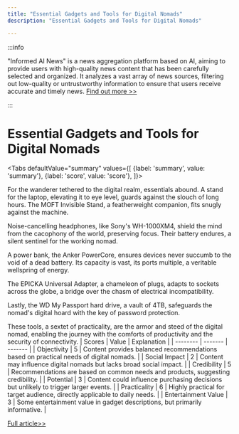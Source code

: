 ```yaml
---
title: "Essential Gadgets and Tools for Digital Nomads"
description: "Essential Gadgets and Tools for Digital Nomads"

---
```



:::info

"Informed AI News" is a news aggregation platform based on AI, aiming to provide users with high-quality news content that has been carefully selected and organized. It analyzes a vast array of news sources, filtering out low-quality or untrustworthy information to ensure that users receive accurate and timely news.  [Find out more >>](/)

:::

# Essential Gadgets and Tools for Digital Nomads


<Tabs
	defaultValue="summary"
	values={[
	{label: 'summary', value: 'summary'},
	{label: 'score', value: 'score'},
]}>
<TabItem value="summary">


For the wanderer tethered to the digital realm, essentials abound. A stand for the laptop, elevating it to eye level, guards against the slouch of long hours. The MOFT Invisible Stand, a featherweight companion, fits snugly against the machine.

Noise-cancelling headphones, like Sony's WH-1000XM4, shield the mind from the cacophony of the world, preserving focus. Their battery endures, a silent sentinel for the working nomad.

A power bank, the Anker PowerCore, ensures devices never succumb to the void of a dead battery. Its capacity is vast, its ports multiple, a veritable wellspring of energy.

The EPICKA Universal Adapter, a chameleon of plugs, adapts to sockets across the globe, a bridge over the chasm of electrical incompatibility.

Lastly, the WD My Passport hard drive, a vault of 4TB, safeguards the nomad's digital hoard with the key of password protection.

These tools, a sextet of practicality, are the armor and steed of the digital nomad, enabling the journey with the comforts of productivity and the security of connectivity.
</TabItem>
<TabItem value="score">
	| Scores     | Value   | Explanation |
	| -------- | ------- | ------- |
	| Objectivity  | 5    | Content provides balanced recommendations based on practical needs of digital nomads.    |
	| Social Impact | 2     | Content may influence digital nomads but lacks broad social impact.    |
	| Credibility    | 5    | Recommendations are based on common needs and products, suggesting credibility.    |
	| Potential    | 3    | Content could influence purchasing decisions but unlikely to trigger larger events.    |
	| Practicality    | 6    | Highly practical for target audience, directly applicable to daily needs.    |
	| Entertainment Value    | 3    | Some entertainment value in gadget descriptions, but primarily informative.    |
</TabItem>
</Tabs>

[Full article>>](https://sea.mashable.com/amazon-deals/33006/the-best-products-for-digital-nomads-must-have-gadgets-and-tools-for-remote-work)
